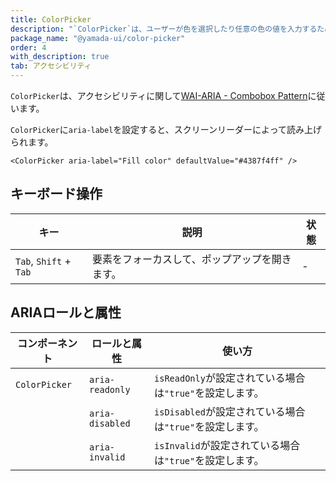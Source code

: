 ```yaml
---
title: ColorPicker
description: "`ColorPicker`は、ユーザーが色を選択したり任意の色の値を入力するために使用されるコンポーネントです。"
package_name: "@yamada-ui/color-picker"
order: 4
with_description: true
tab: アクセシビリティ
---
```


`ColorPicker`は、アクセシビリティに関して[WAI-ARIA - Combobox Pattern](https://www.w3.org/WAI/ARIA/apg/patterns/combobox/)に従います。

`ColorPicker`に`aria-label`を設定すると、スクリーンリーダーによって読み上げられます。

```tsx live=false
<ColorPicker aria-label="Fill color" defaultValue="#4387f4ff" />
```

## キーボード操作

| キー                   | 説明                                           | 状態 |
| ---------------------- | ---------------------------------------------- | ---- |
| `Tab`, `Shift` + `Tab` | 要素をフォーカスして、ポップアップを開きます。 | -    |

## ARIAロールと属性

| コンポーネント | ロールと属性    | 使い方                                                   |
| -------------- | --------------- | -------------------------------------------------------- |
| `ColorPicker`  | `aria-readonly` | `isReadOnly`が設定されている場合は`"true"`を設定します。 |
|                | `aria-disabled` | `isDisabled`が設定されている場合は`"true"`を設定します。 |
|                | `aria-invalid`  | `isInvalid`が設定されている場合は`"true"`を設定します。  |
